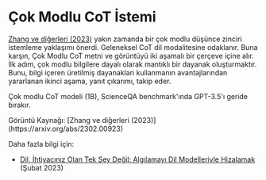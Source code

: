 # Çok Modlu CoT İstemi


[Zhang ve diğerleri (2023)](https://arxiv.org/abs/2302.00923) yakın zamanda bir çok modlu düşünce zinciri istemleme yaklaşımı önerdi. Geleneksel CoT dil modalitesine odaklanır. Buna karşın, Çok Modlu CoT metni ve görüntüyü iki aşamalı bir çerçeve içine alır. İlk adım, çok modlu bilgilere dayalı olarak mantıklı bir dayanak oluşturmaktır. Bunu, bilgi içeren üretilmiş dayanakları kullanmanın avantajlarından yararlanan ikinci aşama, yanıt çıkarımı, takip eder.

Çok modlu CoT modeli (1B), ScienceQA benchmark'ında GPT-3.5'ı geride bırakır.

<Screenshot src={MCOT} alt="MCOT" />
Görüntü Kaynağı: [Zhang ve diğerleri (2023)](https://arxiv.org/abs/2302.00923)

Daha fazla bilgi için:
- [Dil, İhtiyacınız Olan Tek Şey Değil: Algılamayı Dil Modelleriyle Hizalamak](https://arxiv.org/abs/2302.14045) (Şubat 2023)